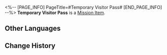 <%-- [PAGE_INFO]
PageTitle=#Temporary Visitor Pass#
[END_PAGE_INFO] --%>
{{Item Infobox
|id          = 140032
|image       = Item Temporary Visitor Pass.png{{subst:void|<!--$UPLOAD:<<SpriteOutput/ItemFigures/140032.png>-<Item Temporary Visitor Pass.png>-<Item Icons>>-->}}
|type        = Mission Item
|invCategory = Missions
|rarity      = 3
|effect      = 
|description = A temporary pass allowing entry into the Silvermane Guard Restricted Zone.
}}
{{Description|''"Temporary workers in possession of this temporary pass may enter the restricted zone within three hours. Lending this pass to others is a felony, and offenders will suffer serious consequences."''}}
'''Temporary Visitor Pass''' is a [[Mission Item]].

==Other Languages==
{{Other Languages
|en   = Temporary Visitor Pass
|zhs  = 临时访问凭证
|zht  = 臨時存取憑證
|ja   = 臨時訪問証
|ko   = 임시 방문 허가증
|es   = Pase de visitante temporal
|fr   = Pass de visiteur temporaire
|ru   = Временный пропуск для посетителей
|th   = ใบรับรองการเยี่ยมชมชั่วคราว
|vi   = Giấy Thông Hành Tạm Thời
|de   = Temporärer Besucherausweis
|id   = Izin Kunjungan Sementara
|pt   = Passe de Visitante Temporário
}}

==Change History==
{{Change History|1.0}}